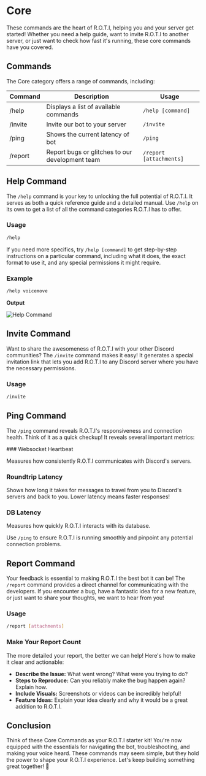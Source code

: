 
# Core

These commands are the heart of R.O.T.I, helping you and your server get started! Whether you need a help guide, want to invite R.O.T.I to another server, or just want to check how fast it's running, these core commands have you covered.

## Commands

The Core category offers a range of commands, including:

| Command | Description                                     | Usage                   |
| ------- | ----------------------------------------------- | ----------------------- |
| /help   | Displays a list of available commands           | `/help [command]`       |
| /invite | Invite our bot to your server                   | `/invite`               |
| /ping   | Shows the current latency of bot                | `/ping`                 |
| /report | Report bugs or glitches to our development team | `/report [attachments]` |

## Help Command

The `/help` command is your key to unlocking the full potential of R.O.T.I. It serves as both a quick reference guide and a detailed manual. Use `/help` on its own to get a list of all the command categories R.O.T.I has to offer.

### Usage

```bash
/help
```

If you need more specifics,  try `/help [command]` to get step-by-step instructions on a particular command, including what it does, the exact format to use it, and any special permissions it might require.

### Example

```bash
/help voicemove
```

**Output**

![Help Command](./img/help-command.png)

## Invite Command

Want to share the awesomeness of R.O.T.I with your other Discord communities? The `/invite` command makes it easy! It  generates a special invitation link that lets you add R.O.T.I to any Discord server where you have the necessary permissions.

### Usage

```bash
/invite
```

## Ping Command

The `/ping` command reveals R.O.T.I's responsiveness and connection health. Think of it as a quick checkup! It reveals several important metrics:

<Steps>
### Websocket Heartbeat

Measures how consistently R.O.T.I communicates with Discord's servers.

### Roundtrip Latency

Shows how long it takes for messages to travel from you to Discord's servers and back to you. Lower latency means faster responses!

### DB Latency

Measures how quickly R.O.T.I interacts with its database.
</Steps>

Use `/ping` to ensure R.O.T.I is running smoothly and pinpoint any potential connection problems.

## Report Command

Your feedback is essential to making R.O.T.I the best bot it can be! The `/report` command provides a direct channel for communicating with the developers. If you encounter a bug, have a fantastic idea for a new feature, or just want to share your thoughts, we want to hear from you!

### Usage

```bash
/report [attachments]
```

### Make Your Report Count

The more detailed your report, the better we can help!  Here's how to make it clear and actionable:

- **Describe the Issue:** What went wrong? What were you trying to do?
- **Steps to Reproduce:** Can you reliably make the bug happen again? Explain how.
- **Include Visuals:** Screenshots or videos can be incredibly helpful!
- **Feature Ideas:** Explain your idea clearly and why it would be a great addition to R.O.T.I.

## <span className="txp">Conclusion</span>

Think of these Core Commands as your R.O.T.I starter kit!  You're now equipped with the essentials for navigating the bot, troubleshooting, and making your voice heard. These commands may seem simple, but they hold the power to shape your R.O.T.I experience. Let's keep building something great together! 🌟